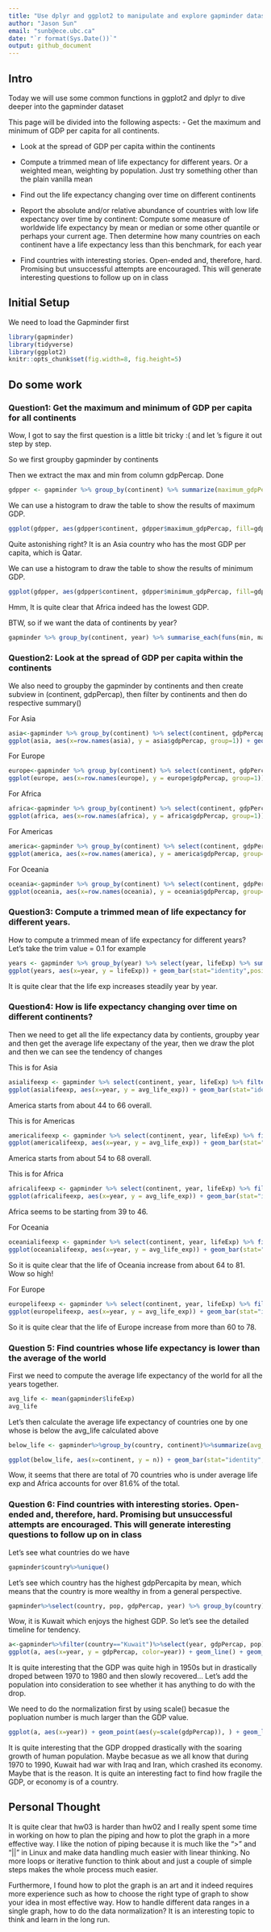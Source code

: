 ```yaml
---
title: "Use dplyr and ggplot2 to manipulate and explore gapminder dataset"
author: "Jason Sun"
email: "sunb@ece.ubc.ca"
date: "`r format(Sys.Date())`"
output: github_document
---
```


## Intro

Today we will use some common functions in ggplot2 and dplyr to dive deeper into the gapminder dataset

This page will be divided into the following aspects:
- Get the maximum and minimum of GDP per capita for all continents.

- Look at the spread of GDP per capita within the continents

- Compute a trimmed mean of life expectancy for different years. Or a weighted mean, weighting by population. Just try something other than the plain vanilla mean

- Find out the life expectancy changing over time on different continents

- Report the absolute and/or relative abundance of countries with low life expectancy over time by continent: Compute some measure of worldwide life expectancy by mean or median or some other quantile or perhaps your current age. Then determine how many countries on each continent have a life expectancy less than this benchmark, for each year

- Find countries with interesting stories. Open-ended and, therefore, hard. Promising but unsuccessful attempts are encouraged. This will generate interesting questions to follow up on in class

## Initial Setup
We need to load the Gapminder first

```r
library(gapminder)
library(tidyverse)
library(ggplot2)
knitr::opts_chunk$set(fig.width=8, fig.height=5)
```

## Do some work
### Question1: Get the maximum and minimum of GDP per capita for all continents
Wow, I got to say the first question is a little bit tricky :( and let 's figure it out step by step.

So we first groupby gapminder by continents

Then we extract the max and min from column gdpPercap. Done
```r
gdpper <- gapminder %>% group_by(continent) %>% summarize(maximum_gdpPercap=max(gdpPercap), minimum_gdpPercap=min(gdpPercap))
```
We can use a histogram to draw the table to show the results of maximum GDP.
```r
ggplot(gdpper, aes(gdpper$continent, gdpper$maximum_gdpPercap, fill=gdpper$continent)) + geom_bar(stat="identity",position="dodge")+geom_text(aes(label=gdpper$maximum_gdpPercap),position=position_dodge(width=0.9), vjust=-0.25)
```

Quite astonishing right? It is an Asia country who has the most GDP per capita, which is Qatar.

We can use a histogram to draw the table to show the results of minimum GDP.
```r
ggplot(gdpper, aes(gdpper$continent, gdpper$minimum_gdpPercap, fill=gdpper$continent)) + geom_bar(stat="identity",position="dodge")+geom_text(aes(label=gdpper$minimum_gdpPercap),position=position_dodge(width=0.9), vjust=-0.25)
```

Hmm, It is quite clear that Africa indeed has the lowest GDP.

BTW, so if we want the data of continents by year?
```r
gapminder %>% group_by(continent, year) %>% summarise_each(funs(min, max), gdpPercap)
```

### Question2: Look at the spread of GDP per capita within the continents
We also need to groupby the gapminder by continents and then create subview in (continent, gdpPercap), then filter by continents and then do respective summary()

For Asia
```r
asia<-gapminder %>% group_by(continent) %>% select(continent, gdpPercap) %>% filter(continent=="Asia")%>%arrange(gdpPercap)
ggplot(asia, aes(x=row.names(asia), y = asia$gdpPercap, group=1)) + geom_bar(stat="identity",position="dodge", fill = "dark blue")+labs(x = "Index", y = "GDP PerCap", title = "GDP Trend Line of Asia")+scale_x_discrete(limits= row.names(asia))+ theme(plot.title = element_text(hjust = 0.5))
```

For Europe
```r
europe<-gapminder %>% group_by(continent) %>% select(continent, gdpPercap) %>% filter(continent=="Europe")%>%arrange(gdpPercap)
ggplot(europe, aes(x=row.names(europe), y = europe$gdpPercap, group=1)) + geom_bar(stat="identity",position="dodge", fill = "dark blue")+labs(x = "Index", y = "GDP PerCap", title = "GDP Trend Line of Europe")+scale_x_discrete(limits= row.names(europe))+ theme(plot.title = element_text(hjust = 0.5))
```

For Africa
```r
africa<-gapminder %>% group_by(continent) %>% select(continent, gdpPercap) %>% filter(continent=="Africa")%>%arrange(gdpPercap)
ggplot(africa, aes(x=row.names(africa), y = africa$gdpPercap, group=1)) + geom_bar(stat="identity",position="dodge", fill = "dark blue")+labs(x = "Index", y = "GDP PerCap", title = "GDP Trend Line of Africa")+scale_x_discrete(limits= row.names(africa))+ theme(plot.title = element_text(hjust = 0.5))
```

For Americas
```r
america<-gapminder %>% group_by(continent) %>% select(continent, gdpPercap) %>% filter(continent=="Americas")%>%arrange(gdpPercap)
ggplot(america, aes(x=row.names(america), y = america$gdpPercap, group=1)) + geom_bar(stat="identity",position="dodge", fill = "dark blue")+labs(x = "Index", y = "GDP PerCap", title = "GDP Trend Line of America")+scale_x_discrete(limits= row.names(america))+ theme(plot.title = element_text(hjust = 0.5))
```

For Oceania
```r
oceania<-gapminder %>% group_by(continent) %>% select(continent, gdpPercap) %>% filter(continent=="Oceania")%>%arrange(gdpPercap)
ggplot(oceania, aes(x=row.names(oceania), y = oceania$gdpPercap, group=1)) + geom_bar(stat="identity",position="dodge", fill = "dark blue")+labs(x = "Index", y = "GDP PerCap", title = "GDP Trend Line of Oceania")+scale_x_discrete(limits= row.names(oceania))+ theme(plot.title = element_text(hjust = 0.5))
```

### Question3: Compute a trimmed mean of life expectancy for different years.
How to compute a trimmed mean of life expectancy for different years? Let's take the trim value = 0.1 for example
```r
years <- gapminder %>% group_by(year) %>% select(year, lifeExp) %>% summarise_each(funs(mean(lifeExp, trim=0.1)), lifeExp)
ggplot(years, aes(x=year, y = lifeExp)) + geom_bar(stat="identity",position="dodge",fill = "Red")+labs(x = "Year", y = "Life Exp", title = "Life Exp by Year") + theme(plot.title = element_text(hjust = 0.5))
```

It is quite clear that the life exp increases steadily year by year.

### Question4: How is life expectancy changing over time on different continents?
Then we need to get all the life expectancy data by contients, groupby year and then get the average life expectany of the year, then we draw the plot and then we can see the tendency of changes

This is for Asia
```r
asialifeexp <- gapminder %>% select(continent, year, lifeExp) %>% filter(continent=="Asia") %>% group_by(year) %>% summarize(avg_life_exp = mean(lifeExp))
ggplot(asialifeexp, aes(x=year, y = avg_life_exp)) + geom_bar(stat="identity",position="dodge",fill = "dark blue")+labs(x = "Year", y = "Life Exp", title = "Life Exp by Year for Asia") + theme(plot.title = element_text(hjust = 0.5))
```

America starts from about 44 to 66 overall.

This is for Americas
```r
americalifeexp <- gapminder %>% select(continent, year, lifeExp) %>% filter(continent=="Americas") %>% group_by(year) %>% summarize(avg_life_exp = mean(lifeExp))
ggplot(americalifeexp, aes(x=year, y = avg_life_exp)) + geom_bar(stat="identity",position="dodge",fill = "dark blue")+labs(x = "Year", y = "Life Exp", title = "Life Exp by Year for America") + theme(plot.title = element_text(hjust = 0.5))
```

America starts from about 54 to 68 overall.

This is for Africa
```r
africalifeexp <- gapminder %>% select(continent, year, lifeExp) %>% filter(continent=="Africa") %>% group_by(year) %>% summarize(avg_life_exp = mean(lifeExp))
ggplot(africalifeexp, aes(x=year, y = avg_life_exp)) + geom_bar(stat="identity",position="dodge",fill = "dark blue")+labs(x = "Year", y = "Life Exp", title = "Life Exp by Year for Africa") + theme(plot.title = element_text(hjust = 0.5))
```

Africa seems to be starting from 39 to 46.

For Oceania
```r
oceanialifeexp <- gapminder %>% select(continent, year, lifeExp) %>% filter(continent=="Oceania") %>% group_by(year) %>% summarize(avg_life_exp = mean(lifeExp))
ggplot(oceanialifeexp, aes(x=year, y = avg_life_exp)) + geom_bar(stat="identity",position="dodge",fill = "dark blue")+labs(x = "Year", y = "Life Exp", title = "Life Exp by Year for Oceania") + theme(plot.title = element_text(hjust = 0.5))
```

So it is quite clear that the life of Oceania increase from about 64 to 81. Wow so high!

For Europe
```r
europelifeexp <- gapminder %>% select(continent, year, lifeExp) %>% filter(continent=="Europe") %>% group_by(year) %>% summarize(avg_life_exp = mean(lifeExp))
ggplot(europelifeexp, aes(x=year, y = avg_life_exp)) + geom_bar(stat="identity",position="dodge",fill = "dark blue")+labs(x = "Year", y = "Life Exp", title = "Life Exp by Year for Europe") + theme(plot.title = element_text(hjust = 0.5))
```

So it is quite clear that the life of Europe increase from more than 60 to 78.

### Question 5: Find countries whose life expectancy is lower than the average of the world

First we need to compute the average life expectancy of the world for all the years together.
```r
avg_life <- mean(gapminder$lifeExp)
avg_life
```

Let's then calculate the average life expectancy of countries one by one whose is below the avg_life calculated above
```r
below_life <- gapminder%>%group_by(country, continent)%>%summarize(avg_life_exp = mean(lifeExp))%>%filter(avg_life_exp < avg_life)%>%arrange(continent)%>%group_by(continent)%>%summarize(n = n())

ggplot(below_life, aes(x=continent, y = n)) + geom_bar(stat="identity",position="dodge",fill = "dark blue")+labs(x = "Continent", y = "Life Exp", title = "Life Exp below average") + theme(plot.title = element_text(hjust = 0.5))+geom_text(aes(label=n), vjust=0)

```
Wow, it seems that there are total of 70 countries who is under average life exp and Africa accounts for over 81.6% of the total.

### Question 6: Find countries with interesting stories. Open-ended and, therefore, hard. Promising but unsuccessful attempts are encouraged. This will generate interesting questions to follow up on in class

Let's see what countries do we have
```r
gapminder$country%>%unique()
```

Let's see which country has the highest gdpPercapita by mean, which means that the country is more wealthy in from a general perspective.
```r
gapminder%>%select(country, pop, gdpPercap, year) %>% group_by(country) %>% summarize(population = mean(pop), gdp_percapita = mean(gdpPercap)) %>% arrange(desc(gdp_percapita)) %>% head()
```
Wow, it is Kuwait which enjoys the highest GDP. So let's see the detailed timeline for tendency.
```r
a<-gapminder%>%filter(country=="Kuwait")%>%select(year, gdpPercap, pop)
ggplot(a, aes(x=year, y = gdpPercap, color=year)) + geom_line() + geom_point()
```
It is quite interesting that the GDP was quite high in 1950s but in drastically droped between 1970 to 1980 and then slowly recovered... Let's add the population into consideration to see whether it has anything to do with the drop.

We need to do the normalization first by using scale() becasue the popluation number is much larger than the GDP value. 
```r
ggplot(a, aes(x=year)) + geom_point(aes(y=scale(gdpPercap)), ) + geom_line(aes(y=scale(gdpPercap),  color="red")) + geom_point(aes(y=scale(pop))) + geom_line(aes(y=scale(pop)), color = "blue") + labs(title="GDP Change with respective to time and population for Kuwait") + labs(caption="(based on normalized data)")
```

It is quite interesting that the GDP dropped drastically with the soaring growth of human population. Maybe becasue as we all know that during 1970 to 1990, Kuwait had war with Iraq and Iran, which crashed its economy. Maybe that is the reason. It is quite an interesting fact to find how fragile the GDP, or economy is of a country.

## Personal Thought
It is quite clear that hw03 is harder than hw02 and I really spent some time in working on how to plan the piping and how to plot the graph in a more effective way. I like the notion of piping because it is much like the ">" and "||" in Linux and make data handling much easier with linear thinking. No more loops or iterative function to think about and just a couple of simple steps makes the whole process much easier. 

Furthermore, I found how to plot the graph is an art and it indeed requires more experience such as how to choose the right type of graph to show your idea in most effective way. How to handle different data ranges in a single graph, how to do the data normalization? It is an interesting topic to think and learn in the long run.



